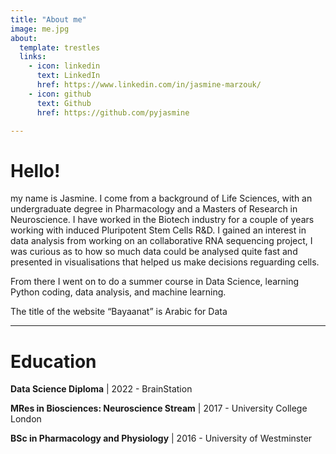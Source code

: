 ```yaml
---
title: "About me"
image: me.jpg
about:
  template: trestles
  links:
    - icon: linkedin
      text: LinkedIn
      href: https://www.linkedin.com/in/jasmine-marzouk/
    - icon: github
      text: Github
      href: https://github.com/pyjasmine

---
```


# Hello!

my name is Jasmine. 
I come from a background of Life Sciences, with an undergraduate degree in Pharmacology and a Masters of Research in Neuroscience. I have worked in the Biotech industry for a couple of years working with induced Pluripotent Stem Cells R&D. I gained an interest in data analysis from working on an collaborative RNA sequencing project, I was curious as to how so much data could be analysed quite fast and presented in visualisations that helped us make decisions reguarding cells.&nbsp;

From there I went on to do a summer course in Data Science, learning Python coding, data analysis, and machine learning.&nbsp;

The title of the website "Bayaanat" is Arabic for Data

---

# Education

**Data Science Diploma** | 2022 -
BrainStation

**MRes in Biosciences: Neuroscience Stream** | 2017 -
University College London

**BSc in Pharmacology and Physiology** | 2016 -
University of Westminster